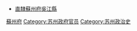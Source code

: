 *[[南直隸|直隸]][[蘇州府|蘇州府]][[吳江縣|吳江縣]]
[[Category:明朝南京知縣|蘇州府]]
[[Category:苏州政府官员|Category:苏州政府官员]]
[[Category:苏州政治史|Category:苏州政治史]]